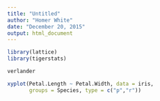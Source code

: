 ```yaml
---
title: "Untitled"
author: "Homer White"
date: "December 20, 2015"
output: html_document
---
```


```r
library(lattice)
library(tigerstats)
```

```r
verlander
```

```r
xyplot(Petal.Length ~ Petal.Width, data = iris,
       groups = Species, type = c("p","r"))
```

```r

```




